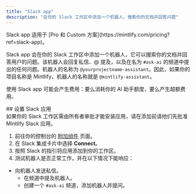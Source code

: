```yaml
---
title: "Slack app"
description: "在你的 Slack 工作区中添加一个机器人，搜索你的文档并回答问题"
---
```


<Info>
  Slack app 适用于 [Pro 和 Custom 方案](https://mintlify.com/pricing?ref=slack-app)。
</Info>

Slack app 会在你的 Slack 工作区中添加一个机器人，它可以搜索你的文档并回答用户的问题。该机器人会回复私信、@ 提及，以及在名为 `#ask-ai` 的频道中提出的任何问题。机器人的名称为 `@yourprojectname-assistant`。因此，如果你的项目名称是 Mintlify，机器人的名称就是 `@mintlify-assistant`。

使用 Slack app 可能会产生费用：要么消耗你的 AI 助手额度，要么产生超额费用。

<div id="set-up-the-slack-app">
  ## 设置 Slack 应用
</div>

<Note>
  如果你的 Slack 工作区需由所有者审批才能安装应用，请在添加前请他们先批准 Mintlify Slack 应用。
</Note>

1. 前往你的控制台的 [附加组件](https://dashboard.mintlify.com/products/addons) 页面。
2. 在 Slack 集成卡片中选择 **Connect**。
3. 按照 Slack 的指引将应用添加到你的工作区。
4. 测试机器人是否正常工作，并在以下情况下能响应：

- 向机器人发送私信。
  - 在频道中提及机器人。
  - 创建一个 `#ask-ai` 频道，添加机器人并提问。